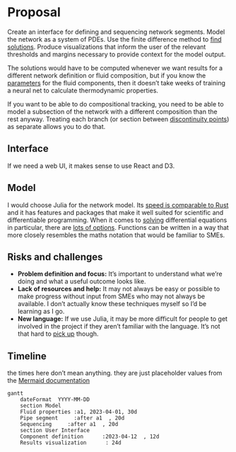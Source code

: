 # Proposal

Create an interface for defining and sequencing network segments. Model the network as a system of PDEs. Use the finite difference method to [find solutions](solving.qmd). Produce visualizations that inform the user of the relevant thresholds and margins necessary to provide context for the model output.

The solutions would have to be computed whenever we want results for a different network definition or fluid composition, but if you know the [parameters](fluidproperties.qmd#parameters) for the fluid components, then it doesn't take weeks of training a neural net to calculate thermodynamic properties.

If you want to be able to do compositional tracking, you need to be able to model a subsection of the network with a different composition than the rest anyway. Treating each branch (or section between [discontinuity points](solving.qmd#discontinuity-points)) as separate allows you to do that.

## Interface

If we need a web UI, it makes sense to use React and D3. 

## Model

I would choose Julia for the network model. Its [speed is comparable to Rust](https://julialang.org/benchmarks/) and it has features and packages that make it well suited for scientific and differentiable programming. When it comes to [solving](https://nextjournal.com/sosiris-de/pde-2018) differential equations in particular, there are [lots of options](https://github.com/JuliaPDE/SurveyofPDEPackages#finite-difference-methods). Functions can be written in a way that more closely resembles the maths notation that would be familiar to SMEs.


## Risks and challenges

- **Problem definition and focus:** It's important to understand what we're doing and what a useful outcome looks like.
- **Lack of resources and help:** It may not always be easy or possible to make progress without input from SMEs who may not always be available. I don't actually know these techniques myself so I'd be learning as I go.
- **New language:** If we use Julia, it may be more difficult for people to get involved in the project if they aren't familiar with the language. It's not that hard to [pick up](https://julia.quantecon.org/getting_started_julia/julia_by_example.html) though.

## Timeline

the times here don't mean anything. they are just placeholder values from the [Mermaid documentation](https://mermaid.js.org/syntax/gantt.html)

```mermaid
gantt
    dateFormat  YYYY-MM-DD
    section Model
    Fluid properties :a1, 2023-04-01, 30d
    Pipe segment     :after a1  , 20d
    Sequencing     :after a1  , 20d
    section User Interface
    Component definition      :2023-04-12  , 12d
    Results visualization      : 24d

```